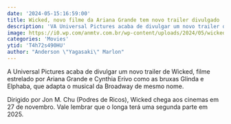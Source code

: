 ```yaml
---
date: '2024-05-15:16:59:00'
title: Wicked, novo filme da Ariana Grande tem novo trailer divulgado
description: 'VA Universal Pictures acaba de divulgar um novo trailer de Wicked, filme estrelado por Ariana Grande e Cynthia Erivo como as bruxas Glinda e Elphaba, que adapta o musical da Broadway de mesmo nome.'
image: https://i0.wp.com/anmtv.com.br/wp-content/uploads/2024/05/wicked.jpg?w=800&ssl=1
categories: 'Movies'
ytid: 'T4h72s490HU'
author: "Anderson \"Yagasaki\" Marlon"
---
```


A Universal Pictures acaba de divulgar um novo trailer de Wicked, filme estrelado por Ariana Grande e Cynthia Erivo como as bruxas Glinda e Elphaba, que adapta o musical da Broadway de mesmo nome.

Dirigido por Jon M. Chu (Podres de Ricos), Wicked chega aos cinemas em 27 de novembro. Vale lembrar que o longa terá uma segunda parte em 2025.
